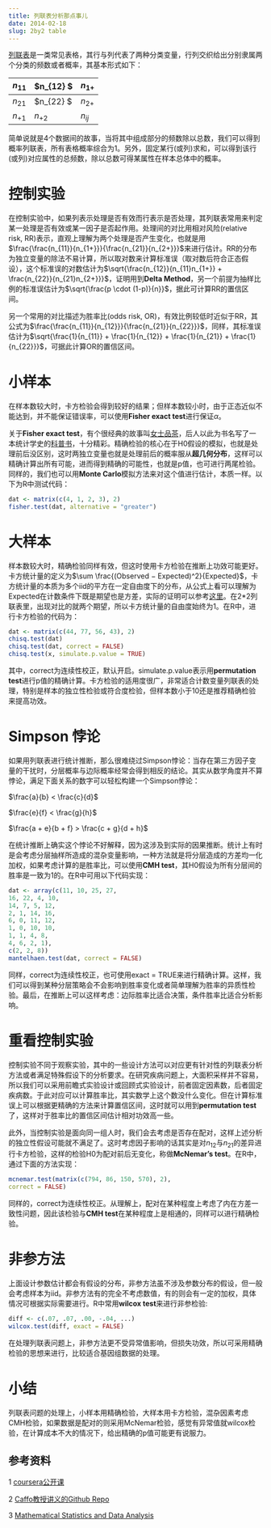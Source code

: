 ```yaml
---
title: 列联表分析那点事儿
date: 2014-02-18
slug: 2by2 table
---
```


[列联表](https://en.wikipedia.org/wiki/Contingency_table)是一类常见表格，其行与列代表了两种分类变量，行列交织给出分别隶属两个分类的频数或者概率，其基本形式如下：

 $n_{11}$ | $n_{12} $ | $n_{1+}$|
 ---------- | ----------- | ----------|
 $n_{21}$ | $n_{22} $ | $n_{2+}$|
 $n_{+1}$ | $n_{+2}$  | $n_{ij}$|
 
简单说就是4个数据间的故事，当将其中组成部分的频数除以总数，我们可以得到概率列联表，所有表格概率综合为1。另外，固定某行(或列)求和，可以得到该行(或列)对应属性的总频数，除以总数可得某属性在样本总体中的概率。

# 控制实验

在控制实验中，如果列表示处理是否有效而行表示是否处理，其列联表常用来判定某一处理是否有效或某一因子是否起作用。处理间的对比用相对风险(relative risk, RR)表示，直观上理解为两个处理是否产生变化，也就是用$\frac{\frac{n_{11}}{n_{1+}}}{\frac{n_{21}}{n_{2+}}}$来进行估计。RR的分布为独立变量的除法不易计算，所以取对数来计算标准误（取对数后符合正态假设），这个标准误的对数估计为$\sqrt{\frac{n_{12}}{n_{11}n_{1+}} + \frac{n_{22}}{n_{21}n_{2+}}}$，证明用到**Delta Method**，另一个前提为抽样比例的标准误估计为$\sqrt{\frac{p \cdot (1-p)}{n}}$，据此可计算RR的置信区间。

另一个常用的对比描述为胜率比(odds risk, OR)，有效比例较低时近似于RR，其公式为$\frac{\frac{n_{11}}{n_{12}}}{\frac{n_{21}}{n_{22}}}$，同样，其标准误估计为$\sqrt{\frac{1}{n_{11}} + \frac{1}{n_{12}} + \frac{1}{n_{21}} + \frac{1}{n_{22}}}$，可据此计算OR的置信区间。

# 小样本

在样本数较大时，卡方检验会得到较好的结果；但样本数较小时，由于正态近似不能达到，并不能保证错误率，可以使用**Fisher exact test**进行保证$\alpha$。

关于**Fisher exact test**，有个很经典的故事叫[女士品茶](https://en.wikipedia.org/wiki/Lady_tasting_tea)，后人以此为书名写了一本统计学史的[科普书](http://book.douban.com/subject/1626392/)，十分精彩。精确检验的核心在于H0假设的模拟，也就是处理前后没区别，这时两独立变量也就是处理前后的概率服从**超几何分布**，这样可以精确计算出所有可能，进而得到精确的可能性，也就是p值，也可进行两尾检验。同样的，我们也可以用**Monte Carlo**模拟方法来对这个值进行估计，本质一样。以下为R中测试代码：

~~~ r
dat <- matrix(c(4, 1, 2, 3), 2)
fisher.test(dat, alternative = "greater")
~~~

# 大样本

样本数较大时，精确检验同样有效，但这时使用卡方检验在推断上功效可能更好。卡方统计量的定义为$\sum \frac{(Observed − Expected)^2}{Expected}$，卡方统计量的本质为多个iid的平方在一定自由度下的分布，从公式上看可以理解为Expected在计数条件下既是期望也是方差，实际的证明可以参考[这里](http://ocw.mit.edu/courses/mathematics/18-443-statistics-for-applications-fall-2006/lecture-notes/lecture11.pdf)。在2*2列联表里，出现对比的就两个期望，所以卡方统计量的自由度始终为1。在R中，进行卡方检验的代码为：

~~~ r
dat <- matrix(c(44, 77, 56, 43), 2)
chisq.test(dat)
chisq.test(dat, correct = FALSE)
chisq.test(x, simulate.p.value = TRUE)
~~~

其中，correct为连续性校正，默认开启。simulate.p.value表示用**permutation test**进行p值的精确计算。卡方检验的适用度很广，非常适合计数变量列联表的处理，特别是样本的独立性检验或符合度检验，但样本数小于10还是推荐精确检验来提高功效。

# Simpson 悖论

如果用列联表进行统计推断，那么很难绕过Simpson悖论：当存在第三方因子变量的干扰时，分层概率与边际概率经常会得到相反的结论。其实从数学角度并不算悖论，满足下面关系的数字可以轻松构建一个Simpson悖论：

$\frac{a}{b} < \frac{c}{d}$

$\frac{e}{f} < \frac{g}{h}$

$\frac{a + e}{b + f} > \frac{c + g}{d + h}$

在统计推断上确实这个悖论不好解释，因为这涉及到实际的因果推断。统计上有时是会考虑分层抽样所造成的混杂变量影响，一种方法就是将分层造成的方差均一化加权，如果考虑计算的是胜率比，可以使用**CMH test**，其H0假设为所有分层间的胜率是一致为1的。在R中可用以下代码实现：

~~~ r
dat <- array(c(11, 10, 25, 27, 
16, 22, 4, 10,
14, 7, 5, 12,
2, 1, 14, 16,
6, 0, 11, 12,
1, 0, 10, 10,
1, 1, 4, 8,
4, 6, 2, 1),
c(2, 2, 8))
mantelhaen.test(dat, correct = FALSE)
~~~

同样，correct为连续性校正，也可使用exact = TRUE来进行精确计算。这样，我们可以得到某种分层策略会不会影响到胜率变化或者简单理解为胜率的异质性检验。最后，在推断上可以这样考虑：边际胜率比适合决策，条件胜率比适合分析影响。

# 重看控制实验

控制实验不同于观察实验，其中的一些设计方法可以对应更有针对性的列联表分析方法或者满足特殊假设下的分析要求。在研究疾病问题上，大面积采样并不容易，所以我们可以采用前瞻式实验设计或回顾式实验设计，前者固定因素数，后者固定疾病数。于此对应可以计算胜率比，其实数学上这个数没什么变化。但在计算标准误上可以根据更精确的方法来计算置信区间，这时就可以用到**permutation test**了，这样对于胜率比的置信区间估计相对功效高一些。

此外，当控制实验是面向同一组人时，我们会去考虑是否存在配对，这样上述分析的独立性假设可能就不满足了。这时考虑因子影响的话其实是对$n_{12}$与$n_{21}$的差异进行卡方检验，这样的检验H0为配对前后无变化，称做**McNemar’s test**。在R中，通过下面的方法实现：

~~~ r
mcnemar.test(matrix(c(794, 86, 150, 570), 2),
correct = FALSE)
~~~

同样的，correct为连续性校正。从理解上，配对在某种程度上考虑了内在方差一致性问题，因此该检验与**CMH test**在某种程度上是相通的，同样可以进行精确检验。

# 非参方法

上面设计参数估计都会有假设的分布，非参方法虽不涉及参数分布的假设，但一般会考虑样本为iid。非参方法有的完全不考虑数值，有的则会有一定的加权，具体情况可根据实际需要进行。R中常用**wilcox test**来进行非参检验:

~~~ r
diff <- c(.07, .07, .00, -.04, ...)
wilcox.test(diff, exact = FALSE)
~~~

在处理列联表问题上，非参方法更不受异常值影响，但损失功效，所以可采用精确检验的思想来进行，比较适合基因组数据的处理。

# 小结

列联表问题的处理上，小样本用精确检验，大样本用卡方检验，混杂因素考虑CMH检验，如果数据是配对的则采用McNemar检验，感觉有异常值就wilcox检验，在计算成本不大的情况下，给出精确的p值可能更有说服力。

## 参考资料

1 [coursera公开课](https://class.coursera.org/biostats2-002)

2 [Caffo教授讲义的Github Repo](https://github.com/bcaffo/MathematicsBiostatisticsBootCamp2)

3 [Mathematical Statistics and Data Analysis](http://www.amazon.com/Mathematical-Statistics-Analysis-Duxbury-Advanced/dp/0534399428)